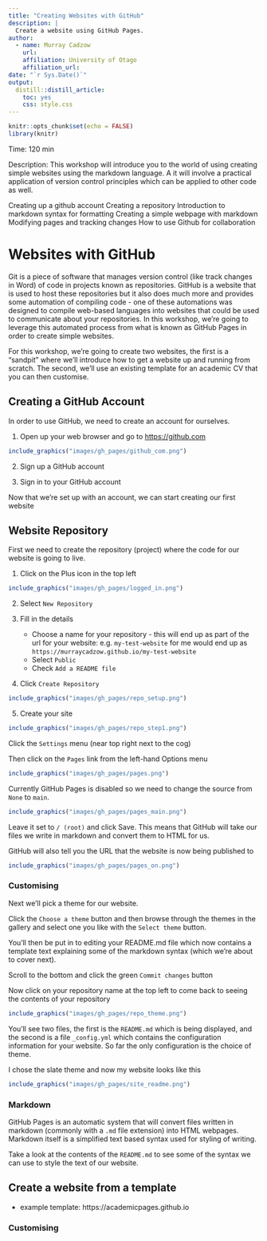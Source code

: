 ```yaml
---
title: "Creating Websites with GitHub"
description: |
  Create a website using GitHub Pages.
author:
  - name: Murray Cadzow 
    url: 
    affiliation: University of Otago
    affiliation_url: 
date: "`r Sys.Date()`"
output: 
  distill::distill_article:
    toc: yes
    css: style.css
---
```


```r
knitr::opts_chunk$set(echo = FALSE)
library(knitr)
```


Time: 120 min

Description: This workshop will introduce you to the world of using creating simple websites using the markdown language. A it will involve a practical application of version control principles which can be applied to other code as well.

Creating up a github account
Creating a repository
Introduction to markdown syntax for formatting
Creating a simple webpage with markdown
Modifying pages and tracking changes
How to use Github for collaboration

# Websites with GitHub

Git is a piece of software that manages version control (like track changes in Word) of code in projects known as repositories. GitHub is a website that is used to host these repositories but it also does much more and provides some automation of compiling code - one of these automations was designed to compile web-based languages into websites that could be used to communicate about your repositories. In this workshop, we're going to leverage this automated process from what is known as GitHub Pages in order to create simple websites.

For this workshop, we're going to create two websites, the first is a "sandpit" where we'll introduce how to get a website up and running from scratch. The second, we'll use an existing template for an academic CV that you can then customise.

## Creating a GitHub Account

In order to use GitHub, we need to create an account for ourselves.

1. Open up your web browser and go to [https://github.com](https://github.com)

```r
include_graphics("images/gh_pages/github_com.png")
```


2. Sign up a GitHub account

3. Sign in to your GitHub account

Now that we're set up with an account, we can start creating our first website

## Website Repository


First we need to create the repository (project) where the code for our website is going to live.

1. Click on the Plus icon in the top left

```r
include_graphics("images/gh_pages/logged_in.png")
```

2. Select `New Repository`

3. Fill in the details
    - Choose a name for your repository - this will end up as part of the url for your website: e.g. `my-test-website` for me would end up as `https://murraycadzow.github.io/my-test-website`
    - Select `Public`
    - Check `Add a README file`

4. Click `Create Repository`


```r
include_graphics("images/gh_pages/repo_setup.png")
```
5. Create your site

```r
include_graphics("images/gh_pages/repo_step1.png")
```

Click the `Settings` menu (near top right next to the cog)

Then click on the `Pages` link from the left-hand Options menu

```r
include_graphics("images/gh_pages/pages.png")
```

Currently GitHub Pages is disabled so we need to change the source from `None` to `main`. 

```r
include_graphics("images/gh_pages/pages_main.png")
```
Leave it set to `/ (root)` and click Save. This means that GitHub will take our files we write in markdown and convert them to HTML for us.

GitHub will also tell you the URL that the website is now being published to

```r
include_graphics("images/gh_pages/pages_on.png")
```



### Customising

Next we'll pick a theme for our website.

Click the `Choose a theme` button and then browse through the themes in the gallery and select one you like with the `Select theme` button.

You'll then be put in to editing your README.md file which now contains a template text explaining some of the markdown syntax (which we're about to cover next).

Scroll to the bottom and click the green `Commit changes` button

Now click on your repository name at the top left to come back to seeing the contents of your repository

```r
include_graphics("images/gh_pages/repo_theme.png")
```

You'll see two files, the first is the `README.md` which is being displayed, and the second is a file `_config.yml` which contains the configuration information for your website. So far the only configuration is the choice of theme.

I chose the slate theme and now my website looks like this

```r
include_graphics("images/gh_pages/site_readme.png")
```


### Markdown

GitHub Pages is an automatic system that will convert files written in markdown (commonly with a `.md` file extension) into HTML webpages. Markdown itself is a simplified text based syntax used for styling of writing.

Take a look at the contents of the `README.md` to see some of the syntax we can use to style the text of our website.



## Create a website from a template

- example template: https://academicpages.github.io


### Customising